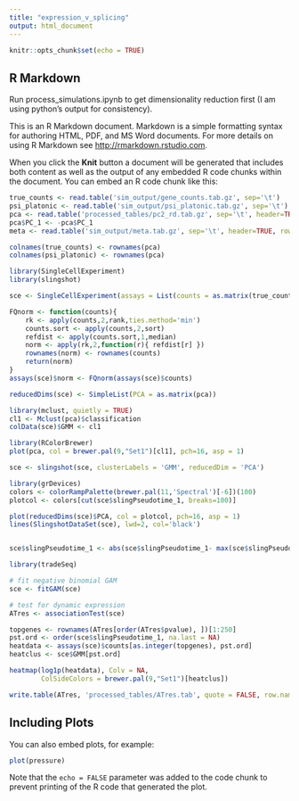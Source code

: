 ---
title: "expression_v_splicing"
output: html_document
---

```{r setup, include=FALSE}
knitr::opts_chunk$set(echo = TRUE)
```

## R Markdown

Run process_simulations.ipynb to get dimensionality reduction first (I am using python's output for consistency).

This is an R Markdown document. Markdown is a simple formatting syntax for authoring HTML, PDF, and MS Word documents. For more details on using R Markdown see <http://rmarkdown.rstudio.com>.

When you click the **Knit** button a document will be generated that includes both content as well as the output of any embedded R code chunks within the document. You can embed an R code chunk like this:

```{r}
true_counts <- read.table('sim_output/gene_counts.tab.gz', sep='\t')
psi_platonic <- read.table('sim_output/psi_platonic.tab.gz', sep='\t')
pca <- read.table('processed_tables/pc2_rd.tab.gz', sep='\t', header=TRUE, row.names=1)
pca$PC_1 <- -pca$PC_1
meta <- read.table('sim_output/meta.tab.gz', sep='\t', header=TRUE, row.names=1)

colnames(true_counts) <- rownames(pca)
colnames(psi_platonic) <- rownames(pca)
```

```{r}
library(SingleCellExperiment)
library(slingshot)

sce <- SingleCellExperiment(assays = List(counts = as.matrix(true_counts)))

FQnorm <- function(counts){
    rk <- apply(counts,2,rank,ties.method='min')
    counts.sort <- apply(counts,2,sort)
    refdist <- apply(counts.sort,1,median)
    norm <- apply(rk,2,function(r){ refdist[r] })
    rownames(norm) <- rownames(counts)
    return(norm)
}
assays(sce)$norm <- FQnorm(assays(sce)$counts)

reducedDims(sce) <- SimpleList(PCA = as.matrix(pca))
```

```{r}
library(mclust, quietly = TRUE)
cl1 <- Mclust(pca)$classification
colData(sce)$GMM <- cl1

library(RColorBrewer)
plot(pca, col = brewer.pal(9,"Set1")[cl1], pch=16, asp = 1)

sce <- slingshot(sce, clusterLabels = 'GMM', reducedDim = 'PCA')

library(grDevices)
colors <- colorRampPalette(brewer.pal(11,'Spectral')[-6])(100)
plotcol <- colors[cut(sce$slingPseudotime_1, breaks=100)]

plot(reducedDims(sce)$PCA, col = plotcol, pch=16, asp = 1)
lines(SlingshotDataSet(sce), lwd=2, col='black')


sce$slingPseudotime_1 <- abs(sce$slingPseudotime_1- max(sce$slingPseudotime_1))
```

```{r}
library(tradeSeq)

# fit negative binomial GAM
sce <- fitGAM(sce)

# test for dynamic expression
ATres <- associationTest(sce)
```

```{r}
topgenes <- rownames(ATres[order(ATres$pvalue), ])[1:250]
pst.ord <- order(sce$slingPseudotime_1, na.last = NA)
heatdata <- assays(sce)$counts[as.integer(topgenes), pst.ord]
heatclus <- sce$GMM[pst.ord]

heatmap(log1p(heatdata), Colv = NA,
        ColSideColors = brewer.pal(9,"Set1")[heatclus])

write.table(ATres, 'processed_tables/ATres.tab', quote = FALSE, row.names = TRUE, col.names = TRUE, sep='\t')
```

## Including Plots

You can also embed plots, for example:

```{r pressure, echo=FALSE}
plot(pressure)
```

Note that the `echo = FALSE` parameter was added to the code chunk to prevent printing of the R code that generated the plot.
